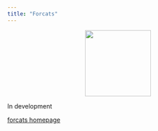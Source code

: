 ```yaml
---
title: "Forcats"
---
```


<center>
![](../images/forcats.png){style="width:150px"}
</center>

In development

[forcats homepage](https://forcats.tidyverse.org/)